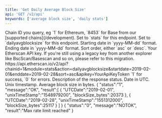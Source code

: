 ```yaml
---
title: 'Get Daily Average Block Size'
api: 'GET /v2/api'
keywords: ['average block size', 'daily stats']
---
```



<CreditChip description="Returns the daily average block size within a date range" pro={true} />

<ParamField query="chainid" type="string" initialValue="1">
  Chain ID you query, eg `1` for Ethereum, `8453` for Base from our [supported chains](/development).
</ParamField>
<ParamField query="module" type="string" initialValue="stats">
  Set to `stats` for this endpoint.
</ParamField>
<ParamField query="action" type="string" initialValue="dailyavgblocksize">
  Set to `dailyavgblocksize` for this endpoint.
</ParamField>
<ParamField query="startdate" type="string" initialValue="2019-02-01">
  Starting date in `yyyy-MM-dd` format.
</ParamField>
<ParamField query="enddate" type="string" initialValue="2019-02-28">
  Ending date in `yyyy-MM-dd` format.
</ParamField>
<ParamField query="sort" type="string" initialValue="asc">
  Sort order, either `asc` or `desc`.
</ParamField>
<ParamField query="apikey" type="string">
  Your Etherscan API key. If you're still using a legacy key from another explorer like BscScan/Basescan and so on, please refer to this migration.
</ParamField>

<RequestExample>
https://api.etherscan.io/v2/api?chainid=1&module=stats&action=dailyavgblocksize&startdate=2019-02-01&enddate=2019-02-28&sort=asc&apikey=YourApiKeyToken
</RequestExample>

<ResponseField name="status" type="string">
  `1` for success, `0` for errors.
</ResponseField>
<ResponseField name="message" type="string">
  Description of the response status.
</ResponseField>
<ResponseField name="result" type="array">
  <Expandable title="Daily average block size">
    <ResponseField name="UTCDate" type="string">Date in UTC.</ResponseField>
    <ResponseField name="unixTimeStamp" type="string">Unix timestamp.</ResponseField>
    <ResponseField name="blockSize_bytes" type="integer">Average block size in bytes.</ResponseField>
  </Expandable>
</ResponseField>

<ResponseExample title="Success">
{
  "status":"1",
  "message":"OK",
  "result":[
    {
      "UTCDate":"2019-02-01",
      "unixTimeStamp":"1548979200",
      "blockSize_bytes":20373
    },
    {
      "UTCDate":"2019-02-28",
      "unixTimeStamp":"1551312000",
      "blockSize_bytes":25117
    }
  ]
}
</ResponseExample>

<ResponseExample title="Error">
{
  "status":"0",
  "message":"NOTOK",
  "result":"Max rate limit reached"
}
</ResponseExample>


